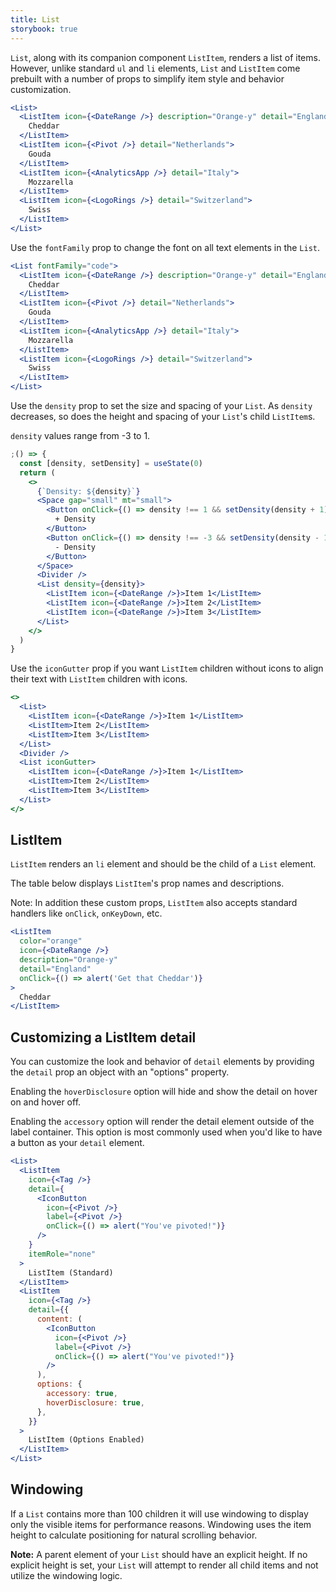 ```yaml
---
title: List
storybook: true
---
```



`List`, along with its companion component `ListItem`, renders a list of items. However, unlike standard `ul` and `li` elements, `List` and `ListItem` come prebuilt with a number of props to simplify item style and behavior customization.

```jsx
<List>
  <ListItem icon={<DateRange />} description="Orange-y" detail="England">
    Cheddar
  </ListItem>
  <ListItem icon={<Pivot />} detail="Netherlands">
    Gouda
  </ListItem>
  <ListItem icon={<AnalyticsApp />} detail="Italy">
    Mozzarella
  </ListItem>
  <ListItem icon={<LogoRings />} detail="Switzerland">
    Swiss
  </ListItem>
</List>
```

Use the `fontFamily` prop to change the font on all text elements in the `List`.

```jsx
<List fontFamily="code">
  <ListItem icon={<DateRange />} description="Orange-y" detail="England">
    Cheddar
  </ListItem>
  <ListItem icon={<Pivot />} detail="Netherlands">
    Gouda
  </ListItem>
  <ListItem icon={<AnalyticsApp />} detail="Italy">
    Mozzarella
  </ListItem>
  <ListItem icon={<LogoRings />} detail="Switzerland">
    Swiss
  </ListItem>
</List>
```

Use the `density` prop to set the size and spacing of your `List`. As `density` decreases, so does the height and spacing of your `List`'s child `ListItem`s.

`density` values range from -3 to 1.

```jsx
;() => {
  const [density, setDensity] = useState(0)
  return (
    <>
      {`Density: ${density}`}
      <Space gap="small" mt="small">
        <Button onClick={() => density !== 1 && setDensity(density + 1)}>
          + Density
        </Button>
        <Button onClick={() => density !== -3 && setDensity(density - 1)}>
          - Density
        </Button>
      </Space>
      <Divider />
      <List density={density}>
        <ListItem icon={<DateRange />}>Item 1</ListItem>
        <ListItem icon={<DateRange />}>Item 2</ListItem>
        <ListItem icon={<DateRange />}>Item 3</ListItem>
      </List>
    </>
  )
}
```

Use the `iconGutter` prop if you want `ListItem` children without icons to align their text with `ListItem` children with icons.

```jsx
<>
  <List>
    <ListItem icon={<DateRange />}>Item 1</ListItem>
    <ListItem>Item 2</ListItem>
    <ListItem>Item 3</ListItem>
  </List>
  <Divider />
  <List iconGutter>
    <ListItem icon={<DateRange />}>Item 1</ListItem>
    <ListItem>Item 2</ListItem>
    <ListItem>Item 3</ListItem>
  </List>
</>
```

## ListItem

`ListItem` renders an `li` element and should be the child of a `List` element.

The table below displays `ListItem`'s prop names and descriptions.

<ListItemPropTable />

Note: In addition these custom props, `ListItem` also accepts standard handlers like `onClick`, `onKeyDown`, etc.

```jsx
<ListItem
  color="orange"
  icon={<DateRange />}
  description="Orange-y"
  detail="England"
  onClick={() => alert('Get that Cheddar')}
>
  Cheddar
</ListItem>
```

## Customizing a ListItem detail

You can customize the look and behavior of `detail` elements by providing the `detail` prop an object with an "options" property.

Enabling the `hoverDisclosure` option will hide and show the detail on hover on and hover off.

Enabling the `accessory` option will render the detail element outside of the label container. This option is most commonly used when you'd like to have a button as your `detail` element.

```jsx
<List>
  <ListItem
    icon={<Tag />}
    detail={
      <IconButton
        icon={<Pivot />}
        label={<Pivot />}
        onClick={() => alert("You've pivoted!")}
      />
    }
    itemRole="none"
  >
    ListItem (Standard)
  </ListItem>
  <ListItem
    icon={<Tag />}
    detail={{
      content: (
        <IconButton
          icon={<Pivot />}
          label={<Pivot />}
          onClick={() => alert("You've pivoted!")}
        />
      ),
      options: {
        accessory: true,
        hoverDisclosure: true,
      },
    }}
  >
    ListItem (Options Enabled)
  </ListItem>
</List>
```

## Windowing

If a `List` contains more than 100 children it will use windowing to display
only the visible items for performance reasons. Windowing uses the item height to calculate
positioning for natural scrolling behavior.

**Note:** A parent element of your `List` should have an explicit height. If no explicit height is set, your `List` will attempt to render all child items and not utilize the windowing logic.
